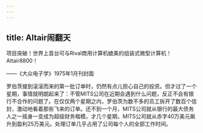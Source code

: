 ```yaml
---
---
---
```

title: Altair闹翻天
---




项目突破！世界上首台可与Rival商用计算机媲美的组装式微型计算机！Altair8800！

——《大众电子学》1975年1月刊封面



罗伯茨接到滚滚而来的第一批订单时，仍然有点儿担心自己的投资。但才过了一个星期，事情就明朗起来了：不管MITS公司在近期会遇到什么问题，反正不会有银行不合作的问题了。在仅仅两个星期之内，罗伯茨为数不多的员工拆开了数百个信封，激动地看着那些飞来的订单。还不到一个月，MITS公司就从银行的最大债务人之一摇身一变成为超级财务楷模。才几个星期，MITS公司就从赤字40万美元飙升到盈利25万美元。处理订单几乎占用了公司每个人的全部工作时间。
